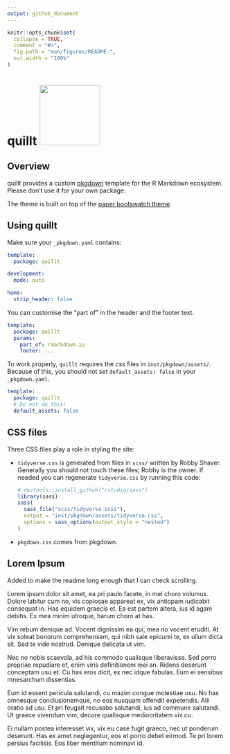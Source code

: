 ```yaml
---
output: github_document
---
```


<!-- README.md is generated from README.Rmd. Please edit that file -->

```r
knitr::opts_chunk$set(
  collapse = TRUE,
  comment = "#>",
  fig.path = "man/figures/README-",
  out.width = "100%"
)
```

# quillt ![](man/figures/logo.png){align="right" height="139"}

## Overview

quillt provides a custom [pkgdown](https://pkgdown.r-lib.org) template for the R Markdown ecosystem. Please don't use it for your own package.

The theme is built on top of the [paper bootswatch theme](https://bootswatch.com/3/paper/).

## Using quillt

Make sure your `_pkgdown.yaml` contains:

``` .yaml
template:
  package: quillt

development:
  mode: auto

home:
  strip_header: false
```

You can customise the "part of" in the header and the footer text.

``` .yaml
template:
  package: quillt
  params:
    part_of: rmarkdown.io
    footer: ...
```

To work properly, `quillt` requires the css files in `inst/pkgdown/assets/`. Because of this, you should not set `default_assets: false` in your `_pkgdown.yaml`.

``` .yaml
template:
  package: quillt
  # Do not do this!
  default_assets: false
```

## CSS files

Three CSS files play a role in styling the site:

-   `tidyverse.css` is generated from files in `scss/` written by Robby Shaver. Generally you should not touch these files; Robby is the owner. If needed you can regenerate `tidyverse.css` by running this code:

    ```r
    # devtools::install_github("rstudio/sass")
    library(sass)
    sass(
      sass_file("scss/tidyverse.scss"),
      output = "inst/pkgdown/assets/tidyverse.css",
      options = sass_options(output_style = "nested")
    )
    ```

-   `pkgdown.css` comes from pkgdown.

## Lorem Ipsum

Added to make the readme long enough that I can check scrolling.

Lorem ipsum dolor sit amet, ea pri paulo facete, in mel choro volumus. Dolore labitur cum no, vis copiosae appareat ex, vix antiopam iudicabit consequat in. Has equidem graecis et. Ea est partem altera, ius id agam debitis. Ex mea minim utroque, harum choro at has.

Vim rebum denique ad. Vocent dignissim ea qui, mea no vocent eruditi. At vix soleat bonorum comprehensam, qui nibh sale epicurei te, ex ullum dicta sit. Sed te vide nostrud. Denique delicata ut vim.

Nec no nobis scaevola, ad his commodo qualisque liberavisse. Sed porro propriae repudiare et, enim viris definitionem mei an. Ridens deserunt conceptam usu et. Cu has eros dicit, ex nec idque fabulas. Eum ei sensibus mnesarchum dissentias.

Eum id essent pericula salutandi, cu mazim congue molestiae usu. No has omnesque conclusionemque, no eos nusquam offendit expetendis. Alii oratio ad usu. Et pri feugait recusabo salutandi, ius ad commune salutandi. Ut graece vivendum vim, decore qualisque mediocritatem vix cu.

Ei nullam postea interesset vix, vix eu case fugit graeco, nec ut ponderum deserunt. Has ex amet neglegentur, eos et porro debet eirmod. Te pri lorem persius facilisis. Eos liber mentitum nominavi id.
